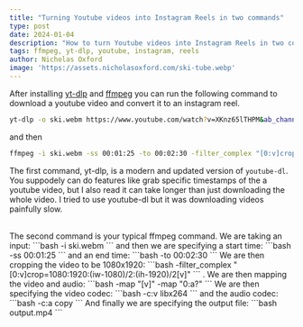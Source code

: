 ```yaml
---
title: "Turning Youtube videos into Instagram Reels in two commands"
type: post
date: 2024-01-04
description: "How to turn Youtube videos into Instagram Reels in two commands using FFMPEG and yt-dlp"
tags: ffmpeg, yt-dlp, youtube, instagram, reels
author: Nicholas Oxford
image: 'https://assets.nicholasoxford.com/ski-tube.webp'
---
```


After installing [yt-dlp](https://github.com/yt-dlp/yt-dlp) and [ffmpeg](https://ffmpeg.org/) you can run the following command to download a youtube video and convert it to an instagram reel.

```bash
yt-dlp -o ski.webm https://www.youtube.com/watch?v=XKnz65lTHPM&ab_channel=RedBullSnow
```

and then

```bash
ffmpeg -i ski.webm -ss 00:01:25 -to 00:02:30 -filter_complex "[0:v]crop=1080:1920:(iw-1080)/2:(ih-1920)/2[v]" -map "[v]" -map "0:a?" -c:v libx264 -c:a copy output.mp4
```

The first command, yt-dlp, is a modern and updated version of `youtube-dl`. You suppodely can do features like grab specific timestamps of the a youtube video, but I also read it can take longer than just downloading the whole video. I tried to use youtube-dl but it was downloading videos painfully slow.

<br/>
The second command is your typical ffmpeg command. We are taking an input: 
```bash
-i ski.webm
```
 and then we are specifying a start time: 
```bash
-ss 00:01:25
``` 
 and an end time: 
 ```bash
 -to 00:02:30
 ```
  We are then cropping the video to be 1080x1920: 
  ```bash
  -filter_complex "[0:v]crop=1080:1920:(iw-1080)/2:(ih-1920)/2[v]"
  ```
  . We are then mapping the video and audio: 
  ```bash
  -map "[v]" -map "0:a?"
  ```
   We are then specifying the video codec: 
   ```bash
   -c:v libx264
   ``` 
   and the audio codec: 
   ```bash
   -c:a copy
   ```
   And finally we are specifying the output file: 
   ```bash
   output.mp4
   ```
